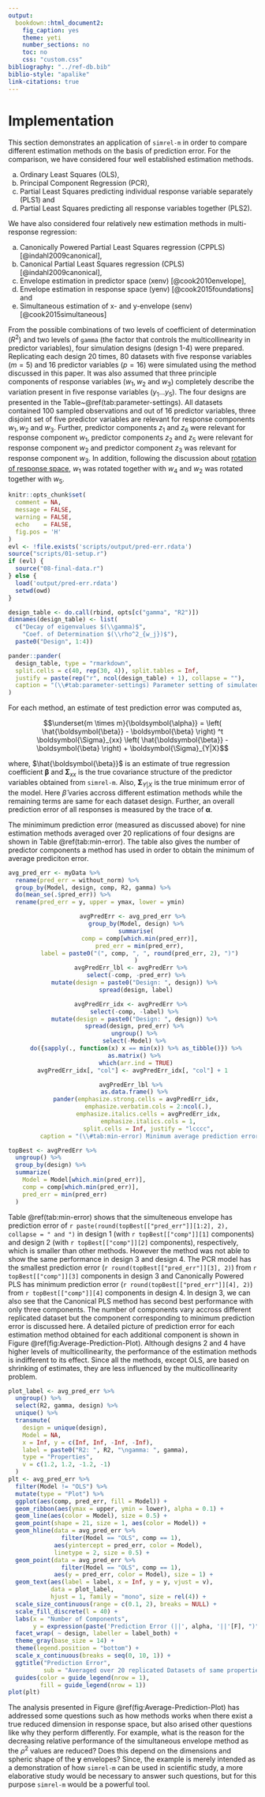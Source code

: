 ```yaml
---
output: 
  bookdown::html_document2:
    fig_caption: yes
    theme: yeti
    number_sections: no
    toc: no
    css: "custom.css"
bibliography: "../ref-db.bib"
biblio-style: "apalike"
link-citations: true
---
```


# Implementation #

This section demonstrates an application of `simrel-m` in order to compare different estimation methods on the basis of prediction error. For the comparison, we have considered four well established estimation methods.

a) Ordinary Least Squares (OLS),
b) Principal Component Regression (PCR),
c) Partial Least Squares predicting individual response variable separately (PLS1) and
d) Partial Least Squares predicting all response variables together (PLS2).

We have also considered four relatively new estimation methods in multi-response regression:

a) Canonically Powered Partial Least Squares regression (CPPLS) [@indahl2009canonical],
b) Canonical Partial Least Squares regression (CPLS) [@indahl2009canonical],
c) Envelope estimation in predictor space (xenv) [@cook2010envelope],
d) Envelope estimation in response space (yenv) [@cook2015foundations] and
e) Simultaneous estimation of x- and y-envelope (senv) [@cook2015simultaneous]

From the possible combinations of two levels of coefficient of determination $(R^2)$ and two levels of `gamma` (the factor that controls the multicollinearity in predictor variables), four simulation designs (design 1-4) were prepared. Replicating each design 20 times, 80 datasets with five response variables $(m=5)$ and 16 predictor variables $(p = 16)$ were simulated using the method discussed in this paper. It was also assumed that three principle components of response variables ($w_1, w_2$ and $w_3$) completely describe the variation present in five response variables ($y_1 \ldots y_5$). The four designs are presented in the Table~\@ref(tab:parameter-settings). All datasets contained 100 sampled observations and out of 16 predictor variables, three disjoint set of five predictor variables are relevant for response components $w_1, w_2$ and $w_3$. Further, predictor components $z_1$ and $z_6$ were relevant for response component $w_1$, predictor components $z_2$ and $z_5$ were relevant for response component $w_2$ and predictor component $z_3$ was relevant for response component $w_3$. In addition, following the discussion about [rotation of response space](#rotation-of-response-space), $w_1$ was rotated together with $w_4$ and $w_2$ was rotated together with $w_5$.

```r
knitr::opts_chunk$set(
  comment = NA,
  message = FALSE,
  warning = FALSE,
  echo    = FALSE,
  fig.pos = 'H'
)
evl <- !file.exists('scripts/output/pred-err.rdata')
source("scripts/01-setup.r")
if (evl) {
  source("08-final-data.r") 
} else {
  load('output/pred-err.rdata')
  setwd(owd)
}
```

```r
design_table <- do.call(rbind, opts[c("gamma", "R2")])
dimnames(design_table) <- list(
  c("Decay of eigenvalues $(\\gamma)$",
    "Coef. of Determination $(\\rho^2_{w_j})$"),
  paste0("Design", 1:4))
```

```r
pander::pander(
  design_table, type = "rmarkdown", 
  split.cells = c(40, rep(30, 4)), split.tables = Inf,
  justify = paste(rep("r", ncol(design_table) + 1), collapse = ""),
  caption = "(\\#tab:parameter-settings) Parameter setting of simulated data for model comparison"
)
```

For each method, an estimate of test prediction error was computed as,

$$\underset{m \times m}{\boldsymbol{\alpha}} = 
\left(
\hat{\boldsymbol{\beta}} - \boldsymbol{\beta}
\right) ^t \boldsymbol{\Sigma}_{xx}
\left(
\hat{\boldsymbol{\beta}} - \boldsymbol{\beta}
\right) + \boldsymbol{\Sigma}_{Y|X}$$

where, $\hat{\boldsymbol{\beta}}$ is an estimate of true regression coefficient $\boldsymbol{\beta}$ and $\boldsymbol{\Sigma}_{xx}$ is the true covariance structure of the predictor variables obtained from `simrel-m`. Also, $\boldsymbol{\Sigma}_{Y|X}$ is the true minimum error of the model. Here $\hat{\beta}$ varies accross different estimation methods while the remaining terms are same for each dataset design. Further, an overall prediction error of all responses is measured by the trace of $\boldsymbol{\alpha}$.

The minimimum prediction error (measured as discussed above) for nine estimation methods averaged over 20 replications of four designs are shown in Table \@ref(tab:min-error). The table also gives the number of predictor components a method has used in order to obtain the minimum of average prediciton error.

```r
avg_pred_err <- myData %>% 
  rename(pred_err = without_norm) %>% 
  group_by(Model, design, comp, R2, gamma) %>% 
  do(mean_se(.$pred_err)) %>% 
  rename(pred_err = y, upper = ymax, lower = ymin)
```

<center>
```r
avgPredErr <- avg_pred_err %>%
  group_by(Model, design) %>%
  summarise(
    comp = comp[which.min(pred_err)],
    pred_err = min(pred_err),
    label = paste0("(", comp, ", ", round(pred_err, 2), ")")
  )
avgPredErr_lbl <- avgPredErr %>% 
  select(-comp, -pred_err) %>%
  mutate(design = paste0("Design: ", design)) %>% 
  spread(design, label)

avgPredErr_idx <- avgPredErr %>% 
  select(-comp, -label) %>% 
  mutate(design = paste0("Design: ", design)) %>% 
  spread(design, pred_err) %>% 
  ungroup() %>% 
  select(-Model) %>% 
  do({sapply(., function(x) x == min(x)) %>% as_tibble()}) %>%
  as.matrix() %>% 
  which(arr.ind = TRUE)
avgPredErr_idx[, "col"] <- avgPredErr_idx[, "col"] + 1

avgPredErr_lbl %>% 
  as.data.frame() %>% 
  pander(emphasize.strong.cells = avgPredErr_idx,
         emphasize.verbatim.cols = 2:ncol(.),
         emphasize.italics.cells = avgPredErr_idx,
         emphasize.italics.cols = 1,
         split.cells = Inf, justify = "lcccc",
         caption = "(\\#tab:min-error) Minimum average prediction error (number of components corresponding to minimum prediction error, minimum prediction error) (For $Y\\text{env}$, the number of response components is given)")
```
</center>

```r
topBest <- avgPredErr %>% 
  ungroup() %>% 
  group_by(design) %>% 
  summarize(
    Model = Model[which.min(pred_err)],
    comp = comp[which.min(pred_err)],
    pred_err = min(pred_err)
  )
```

Table \@ref(tab:min-error) shows that the simulteneous envelope has prediction error of `r paste(round(topBest[["pred_err"]][1:2], 2), collapse = " and ")` in design 1 (with `r topBest[["comp"]][1]` components) and design 2 (with `r topBest[["comp"]][2]` components), respectively, which is smaller than other methods. However the method was not able to show the same performance in design 3 and design 4. The PCR model has the smallest prediction error (`r round(topBest[["pred_err"]][3], 2)`) from `r topBest[["comp"]][3]` components in design 3 and Canonically Powered PLS has minimum prediction error (`r round(topBest[["pred_err"]][4], 2)`) from `r topBest[["comp"]][4]` components in design 4. In design 3, we can also see that the Canonical PLS method has second best performance with only three components. The number of components vary accross different replicated dataset but the component corresponding to minimum prediction error is discussed here. A detailed picture of prediction error for each estimation method obtained for each additional component is shown in Figure \@ref(fig:Average-Prediction-Plot). Although designs 2 and 4 have higher levels of multicollinearity, the performance of the estimation methods is indifferent to its effect. Since all the methods, except OLS, are based on shrinking of estimates, they are less influenced by the multicollinearity problem.

```r
plot_label <- avg_pred_err %>% 
  ungroup() %>% 
  select(R2, gamma, design) %>% 
  unique() %>% 
  transmute(
    design = unique(design),
    Model = NA,
    x = Inf, y = c(Inf, Inf, -Inf, -Inf), 
    label = paste0("R2: ", R2, "\ngamma: ", gamma),
    type = "Properties",
    v = c(1.2, 1.2, -1.2, -1)
  )
plt <- avg_pred_err %>% 
  filter(Model != "OLS") %>% 
  mutate(type = "Plot") %>% 
  ggplot(aes(comp, pred_err, fill = Model)) +
  geom_ribbon(aes(ymax = upper, ymin = lower), alpha = 0.1) +
  geom_line(aes(color = Model), size = 0.5) +
  geom_point(shape = 21, size = 1, aes(color = Model)) +
  geom_hline(data = avg_pred_err %>% 
               filter(Model == "OLS", comp == 1),
             aes(yintercept = pred_err, color = Model), 
             linetype = 2, size = 0.5) +
  geom_point(data = avg_pred_err %>% 
               filter(Model == "OLS", comp == 1),
             aes(y = pred_err, color = Model), size = 1) +
  geom_text(aes(label = label, x = Inf, y = y, vjust = v), 
            data = plot_label,
            hjust = 1, family = "mono", size = rel(4)) +
  scale_size_continuous(range = c(0.1, 2), breaks = NULL) +
  scale_fill_discrete(l = 40) +
  labs(x = "Number of Components", 
       y = expression(paste('Prediction Error (||', alpha, '||'[F], ")"))) +
  facet_wrap( ~ design, labeller = label_both) +
  theme_gray(base_size = 14) +
  theme(legend.position = "bottom") +
  scale_x_continuous(breaks = seq(0, 10, 1)) +
  ggtitle("Prediction Error", 
          sub = "Averaged over 20 replicated Datasets of same properties") +
  guides(color = guide_legend(nrow = 1), 
         fill = guide_legend(nrow = 1))
plot(plt)
```

The analysis presented in Figure \@ref(fig:Average-Prediction-Plot) has addressed some questions such as how methods works when there exist a true reduced dimension in response space, but also arised other questions like why they perform differently. For example, what is the reason for the decreasing relative performance of the simultaneous envelope method as the $\rho^2$ values are reduced? Does this depend on the dimensions and spheric shape of the $\mathbf{y}$ envelopes? Since, the example is merely intended as a demonstration of how `simrel-m` can be used in scientific study, a more elaborative study would be necessary to answer such questions, but for this purpose `simrel-m` would be a powerful tool.
